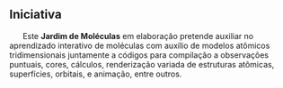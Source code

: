 ## Iniciativa {.unnumbered}

|       Este **Jardim de Moléculas** em elaboração pretende auxiliar no aprendizado interativo de moléculas com auxílio de modelos atômicos tridimensionais juntamente a  códigos para compilação a observações puntuais, cores, cálculos, renderização variada de estruturas atômicas, superfícies, orbitais, e animação, entre outros.

<!-- ### Equipe de Jardinagem {.unnumbered} -->

<!-- |       Marília Gabriela Freire Nogueira (graduanda, Curso de Licenciatura em Ciências Biológicas, UNIFAL-MG). -->
<!-- |       Prof. Dr. Luiz Eduardo Silva -->
<!-- |       Prof. Dr. Luiz Antônio Staub Mafra -->
<!-- |       Prof. Dr. José Maurício Schneedorf Ferreira da Silva -->